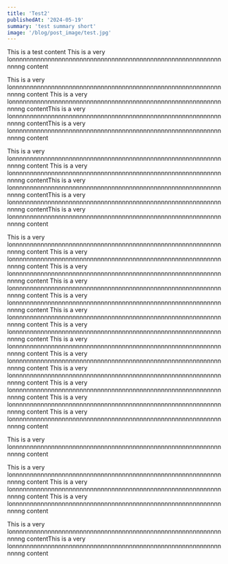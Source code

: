 ```yaml
---
title: 'Test2'
publishedAt: '2024-05-19'
summary: 'test summary short'
image: '/blog/post_image/test.jpg'
---
```


This is a test content
This is a very lonnnnnnnnnnnnnnnnnnnnnnnnnnnnnnnnnnnnnnnnnnnnnnnnnnnnnnnnnnnnnnng content

This is a very lonnnnnnnnnnnnnnnnnnnnnnnnnnnnnnnnnnnnnnnnnnnnnnnnnnnnnnnnnnnnnnng content
This is a very lonnnnnnnnnnnnnnnnnnnnnnnnnnnnnnnnnnnnnnnnnnnnnnnnnnnnnnnnnnnnnnng contentThis is a very lonnnnnnnnnnnnnnnnnnnnnnnnnnnnnnnnnnnnnnnnnnnnnnnnnnnnnnnnnnnnnnng contentThis is a very lonnnnnnnnnnnnnnnnnnnnnnnnnnnnnnnnnnnnnnnnnnnnnnnnnnnnnnnnnnnnnnng content




This is a very lonnnnnnnnnnnnnnnnnnnnnnnnnnnnnnnnnnnnnnnnnnnnnnnnnnnnnnnnnnnnnnng content
This is a very lonnnnnnnnnnnnnnnnnnnnnnnnnnnnnnnnnnnnnnnnnnnnnnnnnnnnnnnnnnnnnnng contentThis is a very lonnnnnnnnnnnnnnnnnnnnnnnnnnnnnnnnnnnnnnnnnnnnnnnnnnnnnnnnnnnnnnng contentThis is a very lonnnnnnnnnnnnnnnnnnnnnnnnnnnnnnnnnnnnnnnnnnnnnnnnnnnnnnnnnnnnnnng contentThis is a very lonnnnnnnnnnnnnnnnnnnnnnnnnnnnnnnnnnnnnnnnnnnnnnnnnnnnnnnnnnnnnnng content



This is a very lonnnnnnnnnnnnnnnnnnnnnnnnnnnnnnnnnnnnnnnnnnnnnnnnnnnnnnnnnnnnnnng content
This is a very lonnnnnnnnnnnnnnnnnnnnnnnnnnnnnnnnnnnnnnnnnnnnnnnnnnnnnnnnnnnnnnng content
This is a very lonnnnnnnnnnnnnnnnnnnnnnnnnnnnnnnnnnnnnnnnnnnnnnnnnnnnnnnnnnnnnnng content
This is a very lonnnnnnnnnnnnnnnnnnnnnnnnnnnnnnnnnnnnnnnnnnnnnnnnnnnnnnnnnnnnnnng content
This is a very lonnnnnnnnnnnnnnnnnnnnnnnnnnnnnnnnnnnnnnnnnnnnnnnnnnnnnnnnnnnnnnng content
This is a very lonnnnnnnnnnnnnnnnnnnnnnnnnnnnnnnnnnnnnnnnnnnnnnnnnnnnnnnnnnnnnnng content
This is a very lonnnnnnnnnnnnnnnnnnnnnnnnnnnnnnnnnnnnnnnnnnnnnnnnnnnnnnnnnnnnnnng content
This is a very lonnnnnnnnnnnnnnnnnnnnnnnnnnnnnnnnnnnnnnnnnnnnnnnnnnnnnnnnnnnnnnng content
This is a very lonnnnnnnnnnnnnnnnnnnnnnnnnnnnnnnnnnnnnnnnnnnnnnnnnnnnnnnnnnnnnnng content
This is a very lonnnnnnnnnnnnnnnnnnnnnnnnnnnnnnnnnnnnnnnnnnnnnnnnnnnnnnnnnnnnnnng content
This is a very lonnnnnnnnnnnnnnnnnnnnnnnnnnnnnnnnnnnnnnnnnnnnnnnnnnnnnnnnnnnnnnng content
This is a very lonnnnnnnnnnnnnnnnnnnnnnnnnnnnnnnnnnnnnnnnnnnnnnnnnnnnnnnnnnnnnnng content
This is a very lonnnnnnnnnnnnnnnnnnnnnnnnnnnnnnnnnnnnnnnnnnnnnnnnnnnnnnnnnnnnnnng content

This is a very lonnnnnnnnnnnnnnnnnnnnnnnnnnnnnnnnnnnnnnnnnnnnnnnnnnnnnnnnnnnnnnng content

This is a very lonnnnnnnnnnnnnnnnnnnnnnnnnnnnnnnnnnnnnnnnnnnnnnnnnnnnnnnnnnnnnnng content
This is a very lonnnnnnnnnnnnnnnnnnnnnnnnnnnnnnnnnnnnnnnnnnnnnnnnnnnnnnnnnnnnnnng content
This is a very lonnnnnnnnnnnnnnnnnnnnnnnnnnnnnnnnnnnnnnnnnnnnnnnnnnnnnnnnnnnnnnng content






This is a very lonnnnnnnnnnnnnnnnnnnnnnnnnnnnnnnnnnnnnnnnnnnnnnnnnnnnnnnnnnnnnnng contentThis is a very lonnnnnnnnnnnnnnnnnnnnnnnnnnnnnnnnnnnnnnnnnnnnnnnnnnnnnnnnnnnnnnng content